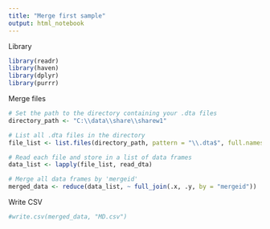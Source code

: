 ```yaml
---
title: "Merge first sample"
output: html_notebook
---
```


Library
```r
library(readr)
library(haven)
library(dplyr)
library(purrr)

```

Merge files
```r
# Set the path to the directory containing your .dta files
directory_path <- "C:\\data\\share\\sharew1"

# List all .dta files in the directory
file_list <- list.files(directory_path, pattern = "\\.dta$", full.names = TRUE)

# Read each file and store in a list of data frames
data_list <- lapply(file_list, read_dta)

# Merge all data frames by 'mergeid'
merged_data <- reduce(data_list, ~ full_join(.x, .y, by = "mergeid"))

```


Write CSV
```r
#write.csv(merged_data, "MD.csv")
```
